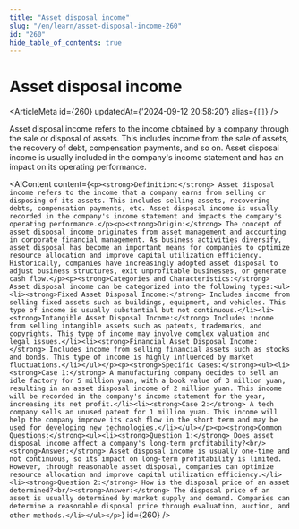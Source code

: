 ```yaml
---
title: "Asset disposal income"
slug: "/en/learn/asset-disposal-income-260"
id: "260"
hide_table_of_contents: true
---
```



# Asset disposal income

<ArticleMeta id={260} updatedAt={'2024-09-12 20:58:20'} alias={`[]`} />
<div className='border-solid border-b border-t-0 my-4 border-[var(--ifm-color-gray-300)]' />

Asset disposal income refers to the income obtained by a company through the sale or disposal of assets. This includes income from the sale of assets, the recovery of debt, compensation payments, and so on. Asset disposal income is usually included in the company's income statement and has an impact on its operating performance.

<AIContent content={`<p><strong>Definition:</strong> Asset disposal income refers to the income that a company earns from selling or disposing of its assets. This includes selling assets, recovering debts, compensation payments, etc. Asset disposal income is usually recorded in the company's income statement and impacts the company's operating performance.</p><p><strong>Origin:</strong> The concept of asset disposal income originates from asset management and accounting in corporate financial management. As business activities diversify, asset disposal has become an important means for companies to optimize resource allocation and improve capital utilization efficiency. Historically, companies have increasingly adopted asset disposal to adjust business structures, exit unprofitable businesses, or generate cash flow.</p><p><strong>Categories and Characteristics:</strong> Asset disposal income can be categorized into the following types:<ul><li><strong>Fixed Asset Disposal Income:</strong> Includes income from selling fixed assets such as buildings, equipment, and vehicles. This type of income is usually substantial but not continuous.</li><li><strong>Intangible Asset Disposal Income:</strong> Includes income from selling intangible assets such as patents, trademarks, and copyrights. This type of income may involve complex valuation and legal issues.</li><li><strong>Financial Asset Disposal Income:</strong> Includes income from selling financial assets such as stocks and bonds. This type of income is highly influenced by market fluctuations.</li></ul></p><p><strong>Specific Cases:</strong><ul><li><strong>Case 1:</strong> A manufacturing company decides to sell an idle factory for 5 million yuan, with a book value of 3 million yuan, resulting in an asset disposal income of 2 million yuan. This income will be recorded in the company's income statement for the year, increasing its net profit.</li><li><strong>Case 2:</strong> A tech company sells an unused patent for 1 million yuan. This income will help the company improve its cash flow in the short term and may be used for developing new technologies.</li></ul></p><p><strong>Common Questions:</strong><ul><li><strong>Question 1:</strong> Does asset disposal income affect a company's long-term profitability?<br/><strong>Answer:</strong> Asset disposal income is usually one-time and not continuous, so its impact on long-term profitability is limited. However, through reasonable asset disposal, companies can optimize resource allocation and improve capital utilization efficiency.</li><li><strong>Question 2:</strong> How is the disposal price of an asset determined?<br/><strong>Answer:</strong> The disposal price of an asset is usually determined by market supply and demand. Companies can determine a reasonable disposal price through evaluation, auction, and other methods.</li></ul></p>`} id={260} />
